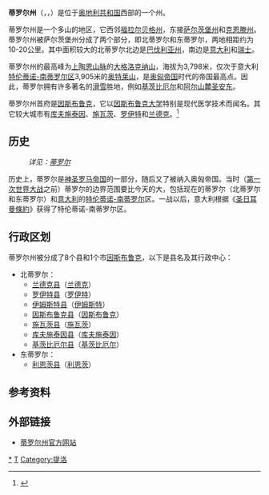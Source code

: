 {{noteTA
|G1=奥地利地名
}}
{{Infobox settlement
| official_name           = 蒂羅爾州
| native_name             = Tirol
| native_name_lang        = de
| settlement_type         = [[州_(奥地利)|州]]
| image_flag              = Flag of Tirol (state).svg
| image_shield            = AUT Tirol COA.svg
| anthem = {{link-en|Zu Mantua in Banden|Zu Mantua in Banden|Andreas-Hofer-Lied}}
| image_map               = Tirol in Austria.svg
| subdivision_type        = 國家
| subdivision_name        = {{AUT}}
| seat_type               = 州府
| seat                    = [[因斯布魯克|因斯布魯克]]
| leader_party            = [[奧地利人民黨|ÖVP]]
| leader_title            = {{link-en|蒂羅爾州長列表|List of governors of Tyrol|州長}}
| leader_name             = Günther Platter
| leader_title1           = 副州長
| leader_name1            = {{ubl|Josef Geisler（ÖVP）|Ingrid Felipe（[[綠黨－綠色替代|綠黨]]）}}
| area_total_km2          = 12640.17
| population_total        = 746153   
| population_as_of        = 2017
| population_footnotes    = 
| population_density_km2  = 59
| timezone1               = [[歐洲中部時間|CET]]
| utc_offset1             = +1
| timezone1_DST           = [[歐洲中部夏令時間|CEST]]
| utc_offset1_DST         = +2
| iso_code                = AT-7
| blank_name_sec1 = [[人類發展指數|HDI]]（2017）
| blank_info_sec1 = 0.920<ref name="GlobalDataLab">{{Cite web|url=https://hdi.globaldatalab.org/areadata/shdi/|title=Sub-national HDI - Area Database - Global Data Lab|website=hdi.globaldatalab.org|language=en|access-date=2018-09-13|archive-date=2018-09-23|archive-url=https://web.archive.org/web/20180923120638/https://hdi.globaldatalab.org/areadata/shdi/|dead-url=no}}</ref><br/>{{color|green|極高}} · {{link-en|奧地利各州人類發展指數列表|List of Austrian states by Human Development Index|第3位}}
| blank1_name_sec1        = 
| blank1_info_sec1        = 
| blank_name_sec2         = {{link-en|歐盟NUTS第一級#奧地利|First level NUTS of the European Union#Austria|NUTS地區}}
| blank_info_sec2         = {{link-en|奧地利NUTS|NUTS of Austria|AT3}} 
| blank1_name_sec2        = [[聯邦議會_(奧地利)|聯邦議會票數]]
| blank1_info_sec2        = 5/62
| website = [http://www.tirol.gv.at/ www.tirol.gv.at]
}}
'''蒂罗尔州'''（{{lang-de|Tirol}}，{{IPA-de|tiˈʁoːl||De-at-Tirol.ogg}}，{{lang-it|Tirolo}}）是位于[[奥地利共和国|奥地利共和国]]西部的一个州。

蒂罗尔州是一个多山的地区，它西邻[[福拉尔贝格州|福拉尔贝格州]]，东接[[萨尔茨堡州|萨尔茨堡州]]和[[克恩滕州|克恩滕州]]。蒂罗尔州被萨尔茨堡州分成了两个部分，即北蒂罗尔和东蒂罗尔，两地相距约为10-20公里。其中面积较大的北蒂罗尔北边是[[巴伐利亚州|巴伐利亚州]]，南边是[[意大利|意大利]]和[[瑞士|瑞士]]。

蒂罗尔州的最高峰为[[上陶恩山脉|上陶恩山脉]]的[[大格洛克纳山|大格洛克纳山]]，海拔为3,798米，仅次于意大利[[特伦蒂诺-上阿迪杰|特伦蒂诺-南蒂罗尔区]]3,905米的[[奥特莱山|奥特莱山]]，是[[奥匈帝国|奥匈帝国]]时代的帝国最高点。因此，蒂罗尔拥有许多著名的[[滑雪|滑雪]]胜地，例如[[基茨比厄尔|基茨比厄尔]]和[[阿尔山麓圣安东|阿尔山麓圣安东]]。

蒂罗尔州首府是[[因斯布鲁克|因斯布鲁克]]，它以[[因斯布鲁克大学|因斯布鲁克大学]]特别是现代医学技术而闻名。其它较大城市有[[库夫施泰因|库夫施泰因]]、[[施瓦茨|施瓦茨]]、[[羅伊特_(奧地利)|罗伊特]]和[[兰德克|兰德克]]。<ref>{{cite web|url=http://www.lonelyplanet.com/austria/tirol|title=Tyrol, Austria|publisher=Lonely Planet|access-date=1 November 2016}}</ref>

== 历史 ==
:''详见：[[蒂罗尔|蒂罗尔]]''
历史上，蒂罗尔是[[神圣罗马帝国|神圣罗马帝国]]的一部分，随后又了被纳入奥匈帝国。当时（[[第一次世界大战|第一次世界大战]]之前）蒂罗尔的边界范围要比今天的大，包括现在的蒂罗尔（北蒂罗尔和东蒂罗尔）和[[意大利|意大利]]的[[特伦蒂诺-上阿迪傑|特伦蒂诺-南蒂罗尔]]区。一战以后，意大利根据《[[圣日耳曼條約|圣日耳曼條約]]》获得了特伦蒂诺-南蒂罗尔区。

== 行政区划 ==
蒂罗尔州被分成了8个县和1个市[[因斯布鲁克|因斯布鲁克]]，以下是县名及其行政中心：
* 北蒂罗尔：
** [[兰德克县|兰德克县]]（[[兰德克|兰德克]]）
** [[罗伊特县|罗伊特县]]（[[罗伊特|罗伊特]]）
** [[伊姆斯特县|伊姆斯特县]]（[[伊姆斯特|伊姆斯特]]）
** [[因斯布鲁克县|因斯布鲁克县]]（[[因斯布鲁克|因斯布鲁克]]）
** [[施瓦茨县|施瓦茨县]]（[[施瓦茨|施瓦茨]]）
** [[库夫施泰因县|库夫施泰因县]]（[[库夫施泰因|库夫施泰因]]）
** [[基茨比厄尔县|基茨比厄尔县]]（[[基茨比厄尔|基茨比厄尔]]）
* 东蒂罗尔：
** [[利恩茨县|利恩茨县]]（[[利恩茨|利恩茨]]）

==参考资料==
{{refs}}

== 外部链接 ==
{{Commons category}}
{{wikivoyagelang|en|Tyrol}}
* [https://web.archive.org/web/20130312132620/http://www.tirol.at/ 蒂罗尔州官方网站]

{{Austrian States}}
{{Authority control}}

[[Category:蒂羅爾州|*]]
[[Category:奥地利联邦州|T]]
[[Category:提洛|Category:提洛]]